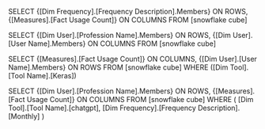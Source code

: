 SELECT 
    {[Dim Frequency].[Frequency Description].Members} ON ROWS, 
    {[Measures].[Fact Usage Count]} ON COLUMNS
FROM [snowflake cube]

SELECT 
    {[Dim User].[Profession Name].Members} ON ROWS, 
    {[Dim User].[User Name].Members} ON COLUMNS
FROM [snowflake cube]


SELECT 
    {[Measures].[Fact Usage Count]} ON COLUMNS,
    {[Dim User].[User Name].Members} ON ROWS
FROM [snowflake cube]
WHERE ([Dim Tool].[Tool Name].[Keras])


SELECT 
    {[Dim User].[Profession Name].Members} ON ROWS, 
    {[Measures].[Fact Usage Count]} ON COLUMNS
FROM [snowflake cube]
WHERE (
    [Dim Tool].[Tool Name].[chatgpt], 
    [Dim Frequency].[Frequency Description].[Monthly]
)
